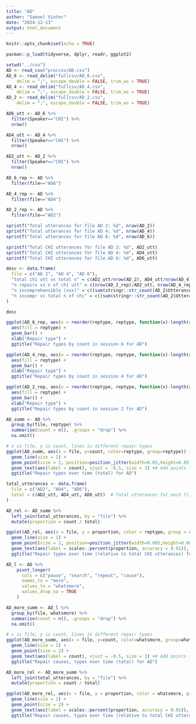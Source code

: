 ```yaml
---
title: "AD"
author: "Samuel Vinter"
date: "2024-12-13"
output: html_document
---
```


```r
knitr::opts_chunk$set(echo = TRUE)
```

```r
pacman::p_load(tidyverse, dplyr, readr, ggplot2)
```

```r
setwd("../csv")
AD <- read_csv("proccsv/AD.csv")
AD_6 <- read_delim("fullcsv/AD_6.csv", 
    delim = ";", escape_double = FALSE, trim_ws = TRUE)
AD_4 <- read_delim("fullcsv/AD_4.csv", 
    delim = ";", escape_double = FALSE, trim_ws = TRUE)
AD_2 <- read_delim("fullcsv/AD_2.csv", 
    delim = ";", escape_double = FALSE, trim_ws = TRUE)
```

```r
AD6_utt <- AD_6 %>%
  filter(Speaker=="CHI") %>%
  nrow()

AD4_utt <- AD_4 %>%
  filter(Speaker=="CHI") %>%
  nrow()

AD2_utt <- AD_2 %>%
  filter(Speaker=="CHI") %>%
  nrow()
```

```r
AD_6_rep <- AD %>%
  filter(file=="AD6")

AD_4_rep <- AD %>%
  filter(file=="AD4")

AD_2_rep <- AD %>%
  filter(file=="AD2")
```

```r
sprintf("Total utterances for file AD 2: %d", nrow(AD_2))
sprintf("Total utterances for file AD 4: %d", nrow(AD_4))
sprintf("Total utterances for file AD 6: %d", nrow(AD_6))

sprintf("Total CHI utterances for file AD 2: %d", AD2_utt)
sprintf("Total CHI utterances for file AD 4: %d", AD4_utt)
sprintf("Total CHI utterances for file AD 6: %d", AD6_utt)
```

```r
desc <- data.frame(
  file = c("AD 2", "AD 4", "AD 6"),
  "total chi utt vs total n" = c(AD2_utt/nrow(AD_2), AD4_utt/nrow(AD_4), AD6_utt/nrow(AD_6)),
  "n repairs vs n of chi utt" = c(nrow(AD_2_rep)/AD2_utt, nrow(AD_4_rep)/AD4_utt, nrow(AD_6_rep)/AD6_utt),
  "n incomprehensible (xxx)" = c((sum(stringr::str_count(AD_2$Utterance, "xxx"))), (sum(stringr::str_count(AD_4$Utterance, "xxx"))), (sum(stringr::str_count(AD_6$Utterance, "xxx")))),
  "n incompr vs total n of chi" = c((sum(stringr::str_count(AD_2$Utterance, "xxx")))/AD2_utt, (sum(stringr::str_count(AD_4$Utterance, "xxx")))/AD4_utt, (sum(stringr::str_count(AD_6$Utterance, "xxx")))/AD6_utt)
)

desc
```


```r
ggplot(AD_6_rep, aes(x = reorder(reptype, reptype, function(x)-length(x)))) +
  aes(fill = reptype) +
  geom_bar() +
  xlab("Repair type") +
  ggtitle("Repair types by count in session 6 for AD")

ggplot(AD_4_rep, aes(x = reorder(reptype, reptype, function(x)-length(x)))) +
  aes(fill = reptype) +
  geom_bar() +
  xlab("Repair type") +
  ggtitle("Repair types by count in session 4 for AD")

ggplot(AD_2_rep, aes(x = reorder(reptype, reptype, function(x)-length(x)))) +
  aes(fill = reptype) +
  geom_bar() +
  xlab("Repair type") +
  ggtitle("Repair types by count in session 2 for AD")
```

```r
AD_summ <- AD %>%
  group_by(file, reptype) %>%
  summarise(count = n(), .groups = "drop") %>%
  na.omit()

# x is file, y is count, lines is different repair types
ggplot(AD_summ, aes(x = file, y=count, color=reptype, group=reptype)) +
  geom_line(size = 1) +
  geom_point(size = 2, position=position_jitter(width=0.05,height=0.05)) +
  geom_text(aes(label = count), vjust = -0.5, size = 3) +# Add points to highlight individual counts 
  ggtitle("Repair types over time (total) for AD")
```

```r
total_utterances <- data.frame(
  file = c("AD2", "AD4", "AD6"),
  total = c(AD2_utt, AD4_utt, AD6_utt)  # Total utterances for each file
)

AD_rel <- AD_summ %>%
  left_join(total_utterances, by = "file") %>%
  mutate(proportion = count / total)

ggplot(AD_rel, aes(x = file, y = proportion, color = reptype, group = reptype)) +
  geom_line(size = 1) +
  geom_point(size = 2, position=position_jitter(width=0.005,height=0.005)) +
  geom_text(aes(label = scales::percent(proportion, accuracy = 0.01)), vjust = -0.5, size = 3) +
  ggtitle("Repair types over time (relative to total CHI utterances) for AD")
```

```r
AD_l <- AD %>%
    pivot_longer(
      cols = c("pause", "search", "repeat", "cause"),
      names_to = "more",
      values_to = "whatsmore",
      values_drop_na = TRUE
    )
```

```r
AD_more_summ <- AD_l %>%
  group_by(file, whatsmore) %>%
  summarise(count = n(), .groups = "drop") %>%
  na.omit()

# x is file, y is count, lines is different repair types
ggplot(AD_more_summ, aes(x = file, y=count, color=whatsmore, group=whatsmore)) +
  geom_line(size = 1) +
  geom_point(size = 2) +
  geom_text(aes(label = count), vjust = -0.5, size = 3) +# Add points to highlight individual counts 
  ggtitle("Repair causes, types over time (total) for AD")
```

```r
AD_more_rel <- AD_more_summ %>%
  left_join(total_utterances, by = "file") %>%
  mutate(proportion = count / total)

ggplot(AD_more_rel, aes(x = file, y = proportion, color = whatsmore, group = whatsmore)) +
  geom_line(size = 1) +
  geom_point(size = 2) +
  geom_text(aes(label = scales::percent(proportion, accuracy = 0.01)), vjust = -0.5, size = 3) +
  ggtitle("Repair causes, types over time (relative to total CHI utterances) for AD")
```
